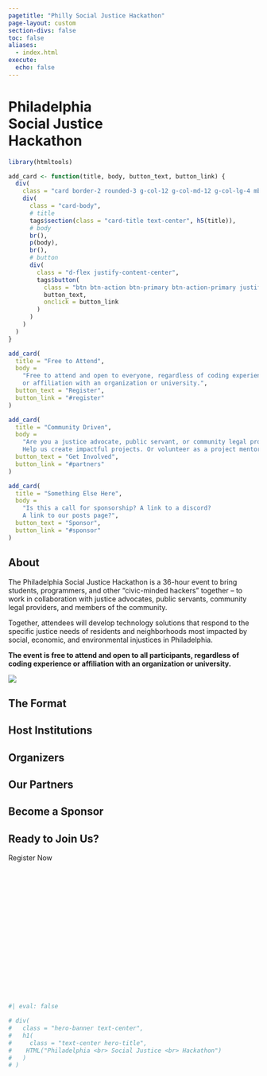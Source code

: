 ```yaml
---
pagetitle: "Philly Social Justice Hackathon"
page-layout: custom
section-divs: false
toc: false
aliases:
  - index.html
execute: 
  echo: false
---
```


<!-- HERO BANNER -->

::: {.hero-banner .text-center}

<h1 class="text-center hero-title">
Philadelphia<br> Social Justice<br> Hackathon
</h1>


:::

```r
library(htmltools)

add_card <- function(title, body, button_text, button_link) {
  div(
    class = "card border-2 rounded-3 g-col-12 g-col-md-12 g-col-lg-4 mb-2",
    div(
      class = "card-body",
      # title
      tags$section(class = "card-title text-center", h5(title)),
      # body
      br(),
      p(body),
      br(),
      # button
      div(
        class = "d-flex justify-content-center",
        tags$button(
          class = "btn btn-action btn-primary btn-action-primary justify-content-center",
          button_text,
          onclick = button_link
        )
      )
    )
  )
}
```

:::::: {.content-block .hero-banner-cta}


::: {.list .grid}
```r
add_card(
  title = "Free to Attend", 
  body = 
    "Free to attend and open to everyone, regardless of coding experience 
    or affiliation with an organization or university.", 
  button_text = "Register", 
  button_link = "#register"
)
```

```r
add_card(
  title = "Community Driven", 
  body = 
    "Are you a justice advocate, public servant, or community legal provider?
    Help us create impactful projects. Or volunteer as a project mentor.", 
  button_text = "Get Involved", 
  button_link = "#partners"
) 
```

```r
add_card(
  title = "Something Else Here", 
  body = 
    "Is this a call for sponsorship? A link to a discord? 
    A link to our posts page?", 
  button_text = "Sponsor", 
  button_link = "#sponsor"
) 
```
:::


::::::


<!-- /HERO BANNER -->






:::::: {.content-block}

## About

::: {.grid}

::: {.g-col-lg-8 .g-col-12}

The Philadelphia Social Justice Hackathon is a 36-hour event to bring students, programmers, and other “civic-minded hackers” together – to work in collaboration with justice advocates, public servants, community legal providers, and members of the community.

Together, attendees will develop technology solutions that respond to the specific justice needs of residents and neighborhoods most impacted by social, economic, and environmental injustices in Philadelphia.

**The event is free to attend and open to all participants, regardless of coding experience or affiliation with an organization or university.**

:::

:::{.g-col-lg-4 .g-col-8 .g-start-3}
![](assets/about-page_hero-bg-img-1.jpeg)
:::

:::

## The Format


## Host Institutions

## Organizers

## Our Partners {#partners}

## Become a Sponsor {#sponsor}

## Ready to Join Us? {#register}

Register Now

<br>
<br>
<br>
<br>
<br>
<br>
<br>
<br>
<br>
<br>
<br>
<br>
<br>
<br>
<br>

::::::



```r
#| eval: false

# div(
#   class = "hero-banner text-center",
#   h1(
#     class = "text-center hero-title",
#    HTML("Philadelphia <br> Social Justice <br> Hackathon")
#   )
# )
  
```
